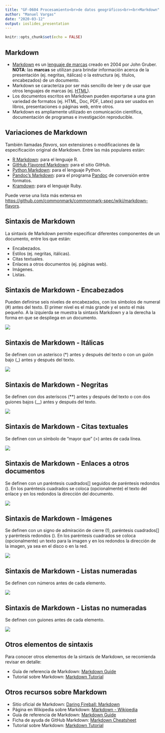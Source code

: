 ```yaml
---
title: "GF-0604 Procesamiento<br>de datos geográficos<br><br>Markdown"
author: "Manuel Vargas"
date: "2020-03-12"
output: ioslides_presentation
---
```


```r
knitr::opts_chunk$set(echo = FALSE)
```

## Markdown
- [Markdown](https://daringfireball.net/) es un [lenguaje de marcas](https://en.wikipedia.org/wiki/Markup_language) creado en 2004 por John Gruber. **NOTA**: las **marcas** se utilizan para brindar información acerca de la presentación (ej. negritas, itálicas) o la estructura (ej. títulos, encabezados) de un documento.
- Markdown se caracteriza por ser más sencillo de leer y de usar que otros lenguajes de marcas (ej. [HTML](https://en.wikipedia.org/wiki/HTML)).
- Los documentos escritos en Markdown pueden exportarse a una gran variedad de formatos (ej. HTML, Doc, PDF, Latex) para ser usados en libros, presentaciones o páginas web, entre otros.
- Markdown es ampliamente utilizado en comunicación científica, documentación de programas e investigación reproducible.

## Variaciones de Markdown
También llamadas _flavors_, son extensiones o modificaciones de la especificación original de Markdown. Entre las más populares están:

- [R Markdown](): para el lenguaje R.
- [GitHub Flavored Markdown](https://help.github.com/en/github/writing-on-github): para el sitio GitHub.
- [Python Markdown](): para el lenguaje Python.
- [Pandoc's Markdown](): para el programa [Pandoc](https://pandoc.org/) de conversión entre formatos.
- [Kramdown](https://kramdown.gettalong.org/quickref.html): para el lenguaje Ruby.

Puede verse una lista más extensa en [https://github.com/commonmark/commonmark-spec/wiki/markdown-flavors](https://github.com/commonmark/commonmark-spec/wiki/markdown-flavors).

## Sintaxis de Markdown
La sintaxis de Markdown permite especificar diferentes componentes de un documento, entre los que están:

- Encabezados.
- Estilos (ej. negritas, itálicas).
- Citas textuales.
- Enlaces a otros documentos (ej. páginas web).
- Imágenes.
- Listas.

## Sintaxis de Markdown - Encabezados
Pueden definirse seis niveles de encabezados, con los símbolos de numeral (#) antes del texto. El primer nivel es el más grande y el sexto el más pequeño. A la izquierda se muestra la sintaxis Markdown y a la derecha la forma en que se despliega en un documento.

![](md-headings.png)

## Sintaxis de Markdown - Itálicas
Se definen con un asterisco (*) antes y después del texto o con un guión bajo (_) antes y después del texto.

![](md-italics.png)

## Sintaxis de Markdown - Negritas
Se definen con dos asteriscos (**) antes y después del texto o con dos guiones bajos (__) antes y después del texto.

![](md-bold.png)

## Sintaxis de Markdown - Citas textuales
Se definen con un símbolo de "mayor que" (>) antes de cada línea.

![](md-blockquotes.png)

## Sintaxis de Markdown - Enlaces a otros documentos
Se definen con un paréntesis cuadrados[] seguidos de paréntesis redondos (). En los paréntesis cuadrados se coloca (opcionalmente) el texto del enlace y en los redondos la dirección del documento.

![](md-links.png)

## Sintaxis de Markdown - Imágenes
Se definen con un signo de admiración de cierre (!), paréntesis cuadrados[] y paréntesis redondos (). En los paréntesis cuadrados se coloca (opcionalmente) un texto para la imagen y en los redondos la dirección de la imagen, ya sea en el disco o en la red.

![](md-images.png)

## Sintaxis de Markdown - Listas numeradas
Se definen con números antes de cada elemento.

![](md-numlist.png)


## Sintaxis de Markdown - Listas no numeradas
Se definen con guiones antes de cada elemento.

![](md-notnumlist.png)

## Otros elementos de sintaxis
Para conocer otros elementos de la sintaxis de Markdown, se recomienda revisar en detalle:

- Guía de referencia de Markdown: [Markdown Guide](https://www.markdownguide.org/)
- Tutorial sobre Markdown: [Markdown Tutorial](https://www.markdowntutorial.com/)

## Otros recursos sobre Markdown
- Sitio oficial de Markdown: [Daring Fireball: Markdown](https://daringfireball.net/projects/markdown/)
- Página en Wikipedia sobre Markdown: [Markdown - Wikipedia](https://en.wikipedia.org/wiki/Markdown)
- Guía de referencia de Markdown: [Markdown Guide](https://www.markdownguide.org/)
- Ficha de ayuda de GitHub Markdown: [Markdown Cheatsheet](https://github.com/adam-p/markdown-here/wiki/Markdown-Cheatsheet)
- Tutorial sobre Markdown: [Markdown Tutorial](https://www.markdowntutorial.com/)